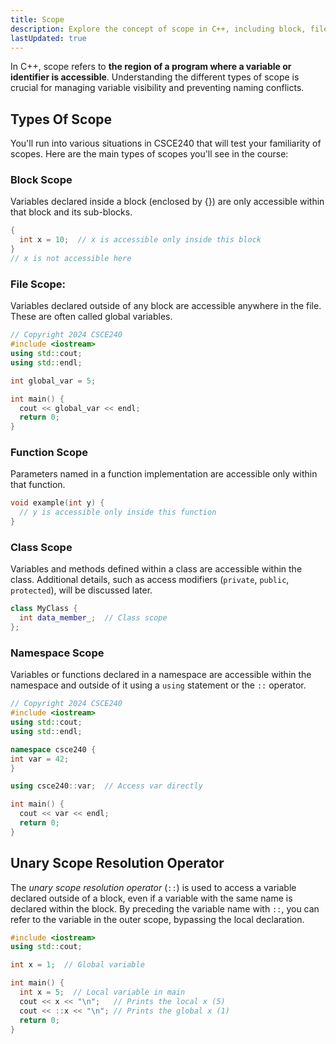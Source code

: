 ```yaml
---
title: Scope
description: Explore the concept of scope in C++, including block, file, function, class, and namespace scope, to understand variable visibility and accessibility in your programs.
lastUpdated: true
---
```


In C++, scope refers to **the region of a program where a variable or identifier is accessible**. 
Understanding the different types of scope is crucial for managing variable visibility and preventing 
naming conflicts.

## Types Of Scope

You'll run into various situations in CSCE240 that will test your familiarity of scopes. 
Here are the main types of scopes you'll see in the course:

### Block Scope 

Variables declared inside a block (enclosed by {}) are only accessible within that 
block and its sub-blocks.

```cpp showLineNumbers=false
{
  int x = 10;  // x is accessible only inside this block
}
// x is not accessible here
```

### File Scope: 

Variables declared outside of any block are accessible anywhere in the file. 
These are often called global variables.

```cpp
// Copyright 2024 CSCE240
#include <iostream>
using std::cout;
using std::endl;

int global_var = 5;

int main() {
  cout << global_var << endl;
  return 0;
}
```

### Function Scope 

Parameters named in a function implementation are accessible only within that function.

```cpp showLineNumbers=false
void example(int y) {
  // y is accessible only inside this function
}
```

### Class Scope

Variables and methods defined within a class are accessible within the class. 
Additional details, such as access modifiers (`private`, `public`, `protected`), will be discussed later.

```cpp showLineNumbers=false
class MyClass {
  int data_member_;  // Class scope
};
```

### Namespace Scope 

Variables or functions declared in a namespace are accessible within the namespace and 
outside of it using a `using` statement or the `::` operator.

```cpp
// Copyright 2024 CSCE240
#include <iostream>
using std::cout;
using std::endl;

namespace csce240 {
int var = 42;
}

using csce240::var;  // Access var directly

int main() {
  cout << var << endl;
  return 0;
}
```

## Unary Scope Resolution Operator

The *unary scope resolution operator* (`::`) is used to access a variable declared outside of a block, 
even if a variable with the same name is declared within the block. By preceding the variable name 
with `::`, you can refer to the variable in the outer scope, bypassing the local declaration.

```cpp
#include <iostream>
using std::cout;

int x = 1;  // Global variable

int main() {
  int x = 5;  // Local variable in main
  cout << x << "\n";   // Prints the local x (5)
  cout << ::x << "\n"; // Prints the global x (1)
  return 0;
}
